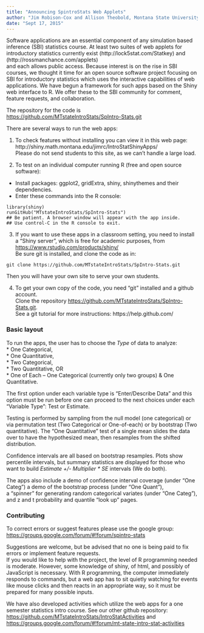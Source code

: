 ```yaml
---  
title: "Announcing SpintroStats Web Applets"  
author: "Jim Robison-Cox and Allison Theobold, Montana State University"  
date: "Sept 17, 2015"  
---  
```


Software applications are an essential component of any simulation based inference (SBI) statistics course. At least two suites of web applets for introductory statistics currently exist (http://lock5stat.com/Statkey) and (http://rossmanchance.com/applets)  
 and each allows public access. Because interest is on the rise in SBI courses, we thought it time for an open source software project focusing on SBI for introductory statistics which uses the interactive capabilities of web applications. We have begun a framework for such apps based on the Shiny web interface to R. We offer these to the SBI community for comment, feature requests, and collaboration.

The repository for the code is   
  [https://github.com/MTstateIntroStats/SpIntro-Stats.git](https://github.com/MTstateIntroStats/SpIntro-Stats.git)

There are several ways to run the web apps:  

1) To check features without installing you can view it in this web page:  
     http://shiny.math.montana.edu/jimrc/IntroStatShinyApps/    
      Please do not send students to this site, as we can't handle a large load.  
      
2) To test on an individual computer running R (free and open source software):  
 * Install packages: ggplot2, gridExtra, shiny, shinythemes and their dependencies.   
 * Enter these commands into the R console:   
```
library(shiny)  
runGitHub("MTstateIntroStats/SpIntro-Stats")  
## Be patient. A browser window will appear with the app inside.  
## Use control-C in the R console to exit.  
```  

3) If you want to use these apps in a classroom setting, you need to install a "Shiny server",
   which is free for academic purposes, from [https://www.rstudio.com/products/shiny/](https://www.rstudio.com/products/shiny/)    
   Be sure git is installed, and clone the code as in:   
```
git clone https://github.com/MTstateIntroStats/SpIntro-Stats.git  
```
Then you will have your own site to serve your own students.  

4) To get your own copy of the code, you need  "git" installed and a github account.  
Clone the repository  [https://github.com/MTstateIntroStats/SpIntro-Stats.git](https://github.com/MTstateIntroStats/SpIntro-Stats.git).  
   See a git tutorial for more instructions: https://help.github.com/


### Basic layout

To run the apps, the user has to choose the _Type_ of data to analyze:   
* One Categorical,  
* One Quantitative,   
* Two Categorical,   
* Two Quantitative,  OR   
* One of Each -- One Categorical (currently only two groups) & One Quantitative.  

The first option under each variable type is "Enter/Describe Data" and this option must be run before one can proceed to the next choices under each "Variable Type": Test or Estimate.

Testing is performed by sampling from the null model (one categorical) or via permutation test (Two Categorical or One-of-each) or by bootstrap (Two quantitative).  The "One Quantitative" test of a single mean slides the data over to have the hypothesized mean, then resamples from the shifted distribution.

Confidence intervals are all based on bootstrap resamples. Plots show percentile intervals, but summary statistics are displayed for those who want to build _Estimate +/- Multiplier * SE_ intervals (We do both).   

The apps also include 
a demo of confidence interval coverage (under "One Categ") 
a demo of the bootstrap process (under "One Quant"),  
a "spinner" for generating random categorical variates (under "One Categ"), and
z and t probability and quantile "look up" pages.  


### Contributing  

To correct errors or suggest features please use the google group: [https://groups.google.com/forum/#!forum/spintro-stats](https://groups.google.com/forum/#!forum/spintro-stats)

Suggestions are welcome, but be advised that no one is being paid to fix errors or implement feature requests.  
If you would like to help with the project, the level of R programming needed is moderate. However, some knowledge of shiny, of html, and possibly of JavaScript is necessary.  With R programming, the computer immediately responds to commands, but a web app has to sit quietly watching for events like mouse clicks and then reacts in an appropriate way, so it must be prepared for many possible inputs.

We have also developed activities which utilize the web apps for a one semester statistics intro course. 
See our other github repository: [https://github.com/MTstateIntroStats/IntroStatActivities](https://github.com/MTstateIntroStats/IntroStatActivities) and [https://groups.google.com/forum/#!forum/mt-state-intro-stat-activities](its google group)



